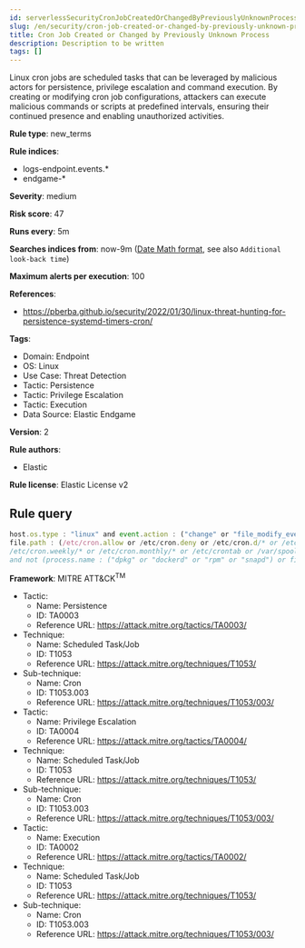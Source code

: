 ```yaml
---
id: serverlessSecurityCronJobCreatedOrChangedByPreviouslyUnknownProcess
slug: /en/security/cron-job-created-or-changed-by-previously-unknown-process
title: Cron Job Created or Changed by Previously Unknown Process
description: Description to be written
tags: []
---
```


<div id="cron-job-created-or-changed-by-previously-unknown-process"></div>

Linux cron jobs are scheduled tasks that can be leveraged by malicious actors for persistence, privilege escalation and command execution. By creating or modifying cron job configurations, attackers can execute malicious commands or scripts at predefined intervals, ensuring their continued presence and enabling unauthorized activities.

**Rule type**: new_terms

**Rule indices**: 

* logs-endpoint.events.*
* endgame-*

**Severity**: medium

**Risk score**: 47

**Runs every**: 5m

**Searches indices from**: now-9m ([Date Math format](((ref))/common-options.html#date-math), see also <DocLink id="serverlessSecurityRulesUiCreate" section="set-the-rules-schedule">`Additional look-back time`</DocLink>)

**Maximum alerts per execution**: 100

**References**: 

* https://pberba.github.io/security/2022/01/30/linux-threat-hunting-for-persistence-systemd-timers-cron/

**Tags**: 

* Domain: Endpoint
* OS: Linux
* Use Case: Threat Detection
* Tactic: Persistence
* Tactic: Privilege Escalation
* Tactic: Execution
* Data Source: Elastic Endgame

**Version**: 2

**Rule authors**: 

* Elastic

**Rule license**: Elastic License v2

## Rule query

```js
host.os.type : "linux" and event.action : ("change" or "file_modify_event" or "creation" or "file_create_event") and 
file.path : (/etc/cron.allow or /etc/cron.deny or /etc/cron.d/* or /etc/cron.hourly/* or /etc/cron.daily/* or 
/etc/cron.weekly/* or /etc/cron.monthly/* or /etc/crontab or /var/spool/cron/* or /usr/sbin/cron or /usr/sbin/anacron) 
and not (process.name : ("dpkg" or "dockerd" or "rpm" or "snapd") or file.extension : "swp")

```

**Framework**: MITRE ATT&CK<sup>TM</sup>

* Tactic:
    * Name: Persistence
    * ID: TA0003
    * Reference URL: https://attack.mitre.org/tactics/TA0003/
* Technique:
    * Name: Scheduled Task/Job
    * ID: T1053
    * Reference URL: https://attack.mitre.org/techniques/T1053/
* Sub-technique:
    * Name: Cron
    * ID: T1053.003
    * Reference URL: https://attack.mitre.org/techniques/T1053/003/
* Tactic:
    * Name: Privilege Escalation
    * ID: TA0004
    * Reference URL: https://attack.mitre.org/tactics/TA0004/
* Technique:
    * Name: Scheduled Task/Job
    * ID: T1053
    * Reference URL: https://attack.mitre.org/techniques/T1053/
* Sub-technique:
    * Name: Cron
    * ID: T1053.003
    * Reference URL: https://attack.mitre.org/techniques/T1053/003/
* Tactic:
    * Name: Execution
    * ID: TA0002
    * Reference URL: https://attack.mitre.org/tactics/TA0002/
* Technique:
    * Name: Scheduled Task/Job
    * ID: T1053
    * Reference URL: https://attack.mitre.org/techniques/T1053/
* Sub-technique:
    * Name: Cron
    * ID: T1053.003
    * Reference URL: https://attack.mitre.org/techniques/T1053/003/

